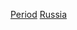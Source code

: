 {{commons category|Writers from Russia by century}}
{{Portal|俄羅斯|文學|人物}}

[[Category:俄羅斯作家|Period]]
[[Category:各時代作家|Russia]]